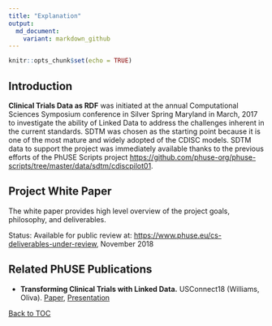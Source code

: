 ```yaml
---
title: "Explanation"
output:
  md_document:
    variant: markdown_github
---
```


```r
knitr::opts_chunk$set(echo = TRUE)
```

## Introduction
**Clinical Trials Data as RDF** was initiated at the annual Computational Sciences Symposium conference in Silver Spring Maryland in March, 2017 to investigate the ability of Linked Data to address the challenges inherent in the current standards. SDTM was chosen as the starting point because it is one of the most mature and widely adopted of the CDISC models. SDTM data to support the project was immediately available thanks to the previous efforts of the PhUSE Scripts project [https://github.com/phuse-org/phuse-scripts/tree/master/data/sdtm/cdiscpilot01](https://github.com/phuse-org/phuse-scripts/tree/master/data/sdtm/cdiscpilot01).


## Project White Paper
The white paper provides high level overview of the project goals, philosophy, and deliverables. 

Status: Available for public review at: [https://www.phuse.eu/cs-deliverables-under-review](https://www.phuse.eu/cs-deliverables-under-review), November 2018

## Related PhUSE Publications

* **Transforming Clinical Trials with Linked Data.** USConnect18 (Williams, Oliva). [Paper](http://phusewiki.org/docs/2018_US%20Connect18/TT%20STREAM%202/tt17%20final%20.pdf), [Presentation](http://phusewiki.org/docs/2018_US%20Connect18/TT%20STREAM%202/tt17%20pres.pdf)


[Back to TOC](TableOfContents.md)
